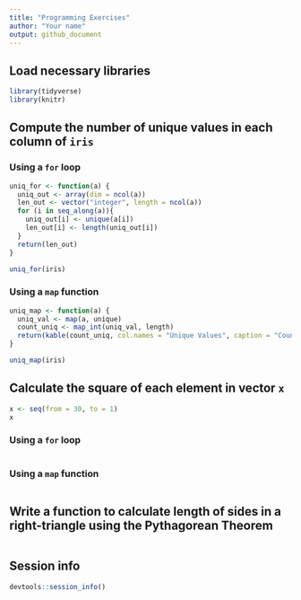 ```yaml
---
title: "Programming Exercises"
author: "Your name"
output: github_document
---
```


## Load necessary libraries

```r
library(tidyverse)
library(knitr)
```

## Compute the number of unique values in each column of `iris`

### Using a `for` loop

```r

uniq_for <- function(a) {
  uniq_out <- array(dim = ncol(a))
  len_out <- vector("integer", length = ncol(a))
  for (i in seq_along(a)){
    uniq_out[i] <- unique(a[i])
    len_out[i] <- length(uniq_out[i])
  }
  return(len_out)
}

uniq_for(iris)

```

### Using a `map` function

```r

uniq_map <- function(a) {
  uniq_val <- map(a, unique)
  count_uniq <- map_int(uniq_val, length)
  return(kable(count_uniq, col.names = "Unique Values", caption = "Count of Unique Values per Column"))
}

uniq_map(iris)

```

## Calculate the square of each element in vector `x`

```r
x <- seq(from = 30, to = 1)
x
```

### Using a `for` loop

```r

```

### Using a `map` function

```r

```

## Write a function to calculate length of sides in a right-triangle using the Pythagorean Theorem

```r

```

## Session info

```r
devtools::session_info()
```


